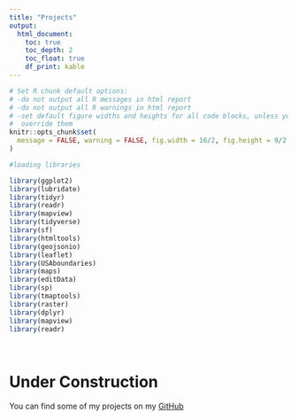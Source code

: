 ```yaml
---
title: "Projects"
output:
  html_document:
    toc: true
    toc_depth: 2
    toc_float: true
    df_print: kable
---
```

```r
# Set R chunk default options:
# -do not output all R messages in html report
# -do not output all R warnings in html report
# -set default figure widths and heights for all code blocks, unless you 
#  override them
knitr::opts_chunk$set(
  message = FALSE, warning = FALSE, fig.width = 16/2, fig.height = 9/2
)
```
```r
#loading libraries

library(ggplot2)
library(lubridate)
library(tidyr)
library(readr)
library(mapview)
library(tidyverse)
library(sf)
library(htmltools)
library(geojsonio)
library(leaflet)
library(USAboundaries)
library(maps)
library(editData)
library(sp)
library(tmaptools)
library(raster)
library(dplyr)
library(mapview)
library(readr)
```

<p>&nbsp;</p>

# Under Construction

You can find some of my projects on my [GitHub](https://github.com/epartakki/)



